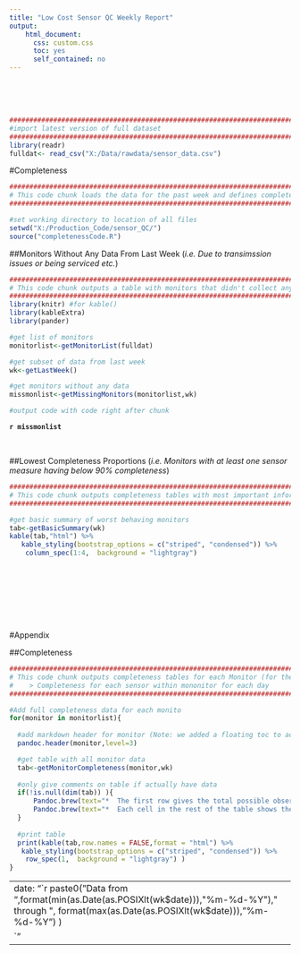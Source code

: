 ---
title: "Low Cost Sensor QC Weekly Report"
output:
    html_document:
      css: custom.css
      toc: yes
      self_contained: no
---
<!-- Added 'self_contained: no' so would run without error. It creates a folder that can be ignored --> 
<!-- Added the 'toc:yes' and css file to add a table of contents on the side for easier navigation --> 
<!-- Added the custom knit so that saves file with the date at the end (so new file name each week) --> 

<br>
<br>
<br>

```{r message=F, warning=F, echo=F}
################################################################################
#import latest version of full dataset
################################################################################
library(readr)
fulldat<- read_csv("X:/Data/rawdata/sensor_data.csv")

```



#Completeness
```{r message=F, warning=F, echo=F}
################################################################################
# This code chunk loads the data for the past week and defines completeness functions
################################################################################

#set working directory to location of all files
setwd("X:/Production_Code/sensor_QC/")
source("completenessCode.R")

```


##Monitors Without Any Data From Last Week
(_i.e. Due to transimssion issues or being serviced etc._)

```{r message=F,warning=FALSE, echo=F, results='asis'}
################################################################################
# This code chunk outputs a table with monitors that didn't collect any data for at least one day
################################################################################
library(knitr) #for kable()
library(kableExtra)
library(pander)

#get list of monitors
monitorlist<-getMonitorList(fulldat)

#get subset of data from last week
wk<-getLastWeek()

#get monitors without any data
missmonlist<-getMissingMonitors(monitorlist,wk)

#output code with code right after chunk

```
**`r missmonlist`**

<br>

##Lowest Completeness Proportions 
(_i.e. Monitors with at least one sensor measure having below 90% completeness_)

```{r message=F,warning=FALSE, echo=F, results='asis'}
################################################################################
# This code chunk outputs completeness tables with most important information
################################################################################

#get basic summary of worst behaving monitors
tab<-getBasicSummary(wk)
kable(tab,"html") %>%
   kable_styling(bootstrap_options = c("striped", "condensed")) %>%
    column_spec(1:4,  background = "lightgray")


```

<br>
<br>
<br>
<br>
<br>
<br>

#Appendix

##Completeness
```{r message=F,warning=FALSE, echo=F, results='asis'}
################################################################################
# This code chunk outputs completeness tables for each Monitor (for the Appendix)
#    > Completeness for each sensor within mononitor for each day
################################################################################

#Add full completeness data for each monito
for(monitor in monitorlist){
  
  #add markdown header for monitor (Note: we added a floating toc to account for the massive toc size)
  pandoc.header(monitor,level=3)

  #get table with all monitor data
  tab<-getMonitorCompleteness(monitor,wk)
  
  #only give comments on table if actually have data
  if(!is.null(dim(tab)) ){
      Pandoc.brew(text="*  The first row gives the total possible observations for the week/day. ")
      Pandoc.brew(text="*  Each cell in the rest of the table shows the *complete observations (Percent complete)* for the specified sensor.")
  }
  
  #print table
  print(kable(tab,row.names = FALSE,format = "html") %>%
   kable_styling(bootstrap_options = c("striped", "condensed")) %>%
    row_spec(1,  background = "lightgray") )
}


```



















<!-- Add the date of the title at the end to data from the r chunks --> 

---
date: "`r paste0("Data from ",format(min(as.Date(as.POSIXlt(wk$date))),"%m-%d-%Y")," through  ", format(max(as.Date(as.POSIXlt(wk$date))),"%m-%d-%Y")  )
`"
---